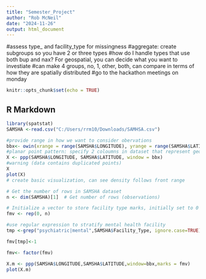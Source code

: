 ```yaml
---
title: "Semester_Project"
author: "Rob McNeil"
date: "2024-11-26"
output: html_document
---
```


#assess type_ and facility_type for missingness
#aggregate: create subgroups so you have 2 or three types
#how do I handle types that use both bup and nax? For geospatial, you can decide what you want to investiate
#can make 4 groups, no, 1, other, both, can compare in terms of how they are spatially distributed
#go to the hackathon meetings on monday

```r
knitr::opts_chunk$set(echo = TRUE)
```

## R Markdown

```r

library(spatstat)
SAMSHA <-read.csv("C:/Users/rrm10/Downloads/SAMHSA.csv")


```





```r

#provide range in how we want to consider obervations
bbx<- owin(xrange = range(SAMSHA$LONGITUDE), yrange = range(SAMSHA$LATITUDE))
#planar point pattern: specify 2 coloumns in dataset that represent geo-spatial dimensions, store it in object X
X <- ppp(SAMSHA$LONGITUDE, SAMSHA$LATITUDE, window = bbx)
#warning (data contains duplicated points)
X
plot(X)
# create basic visualization, can see density follows front range

# Get the number of rows in SAMSHA dataset
n <- dim(SAMSHA)[1]  # Get number of rows (observations)

# Initialize a vector to store facility type marks, initially set to 0
fmv <- rep(0, n)

#use regular expression to stratify mental health facility 
tmp <-grep("psychiatric|mental",SAMSHA$Facility_Type, ignore.case=TRUE)

fmv[tmp]<-1

fmv<- factor(fmv)

X.m <- ppp(SAMSHA$LONGITUDE,SAMSHA$LATITUDE,window=bbx,marks = fmv)
plot(X.m)



```
